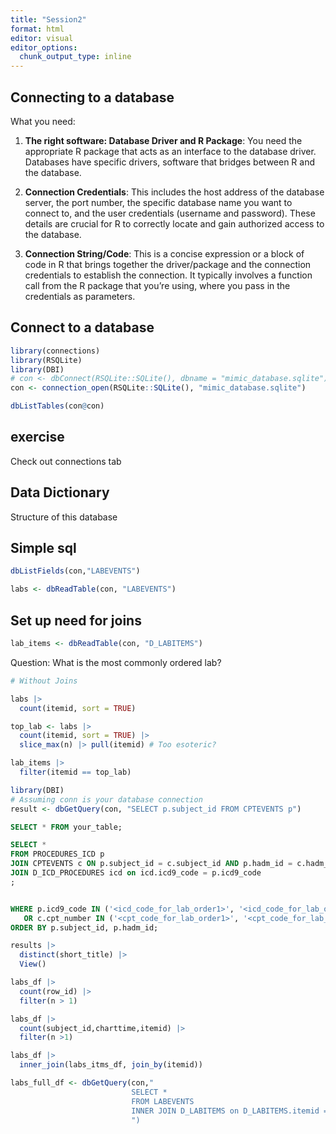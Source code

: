 ```yaml
---
title: "Session2"
format: html
editor: visual
editor_options: 
  chunk_output_type: inline
---
```


## Connecting to a database

What you need:

1.  **The right software: Database Driver and R Package**: You need the appropriate R package that acts as an interface to the database driver. Databases have specific drivers, software that bridges between R and the database.

2.  **Connection Credentials**: This includes the host address of the database server, the port number, the specific database name you want to connect to, and the user credentials (username and password). These details are crucial for R to correctly locate and gain authorized access to the database.

3.  **Connection String/Code**: This is a concise expression or a block of code in R that brings together the driver/package and the connection credentials to establish the connection. It typically involves a function call from the R package that you're using, where you pass in the credentials as parameters.

## Connect to a database

```r
library(connections)
library(RSQLite)
library(DBI)
# con <- dbConnect(RSQLite::SQLite(), dbname = "mimic_database.sqlite")
con <- connection_open(RSQLite::SQLite(), "mimic_database.sqlite")
```

```r
dbListTables(con@con)
```

## exercise
Check out connections tab

## Data Dictionary

Structure of this database

## Simple sql

```r
dbListFields(con,"LABEVENTS")

labs <- dbReadTable(con, "LABEVENTS")
```

## Set up need for joins


```r
lab_items <- dbReadTable(con, "D_LABITEMS")
```

Question: What is the most commonly ordered lab?


```r
# Without Joins

labs |> 
  count(itemid, sort = TRUE)

```

```r
top_lab <- labs |> 
  count(itemid, sort = TRUE) |>
  slice_max(n) |> pull(itemid) # Too esoteric?
```

```r
lab_items |>
  filter(itemid == top_lab)
```

```r
library(DBI)
# Assuming conn is your database connection
result <- dbGetQuery(con, "SELECT p.subject_id FROM CPTEVENTS p")

```

```sql
SELECT * FROM your_table;
```


```sql
SELECT *
FROM PROCEDURES_ICD p
JOIN CPTEVENTS c ON p.subject_id = c.subject_id AND p.hadm_id = c.hadm_id
JOIN D_ICD_PROCEDURES icd on icd.icd9_code = p.icd9_code
;


WHERE p.icd9_code IN ('<icd_code_for_lab_order1>', '<icd_code_for_lab_order2>')
   OR c.cpt_number IN ('<cpt_code_for_lab_order1>', '<cpt_code_for_lab_order2>')
ORDER BY p.subject_id, p.hadm_id;

```

```r
results |>
  distinct(short_title) |> 
  View()
```


```r
labs_df |>
  count(row_id) |>
  filter(n > 1)

labs_df |>
  count(subject_id,charttime,itemid) |>
  filter(n >1)

```

```r
labs_df |>
  inner_join(labs_itms_df, join_by(itemid))
```

```r
labs_full_df <- dbGetQuery(con,"
                           SELECT * 
                           FROM LABEVENTS
                           INNER JOIN D_LABITEMS on D_LABITEMS.itemid = LABEVENTS.itemid")
                           ")
```

```r

```

